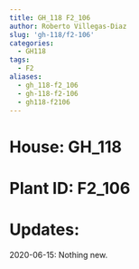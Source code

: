 ```yaml
---
title: GH_118 F2_106
author: Roberto Villegas-Diaz
slug: 'gh-118/f2-106'
categories:
  - GH118
tags:
  - F2
aliases:
  - gh_118-f2_106
  - gh-118-f2-106
  - gh118-f2106
---
```


# **House**: GH_118
# **Plant ID**: F2_106
# **Updates**: 
2020-06-15: Nothing new.
